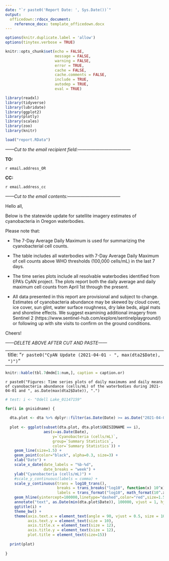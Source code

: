 ```yaml
---
date: "`r paste0('Report Date: ', Sys.Date())`"
output: 
  officedown::rdocx_document:
    reference_docx: template_officedown.docx
---
```


```r
options(knitr.duplicate.label = 'allow')
options(tinytex.verbose = TRUE)

knitr::opts_chunk$set(echo = FALSE,
                      message = FALSE,
                      warning = FALSE,
                      error = TRUE,
                      cache = FALSE,
                      cache.comments = FALSE,
                      include = TRUE,
                      autodep = TRUE,
                      eval = TRUE)

library(readxl)
library(tidyverse)
library(lubridate)
library(ggplot2)
library(plotly)
library(scales)
library(zoo)
library(knitr)

load("report.RData")

```

*------Cut to the email recipient field:------------------------------------*

**TO:**

`r email.address_OR`

**CC:**

`r email.address_cc`

*------Cut to the email contents:------------------------------------*

Hello all,

Below is the statewide update for satellite imagery estimates of cyanobacteria in Oregon waterbodies.  

Please note that:

*   The 7-Day Average Daily Maximum is used for summarizing the cyanobacterial cell counts.       

*   The table includes all waterbodies with 7-Day Average Daily Maximum of cell counts above WHO thresholds (100,000 cells/mL) in the last 7 days.        

*   The time series plots include all resolvable waterbodies identified from EPA’s CyAN project. The plots report both the daily average and daily maximum cell counts from April 1st through the present.       

*   All data presented in this report are provisional and subject to change. Estimates of cyanobacteria abundance may be skewed by cloud cover, ice cover, sun glint, water surface roughness, dry lake beds, algal mats and shoreline effects. We suggest examining additional imagery from Sentinel 2 (https://www.sentinel-hub.com/explore/sentinelplayground/) or following up with site visits to confirm on the ground conditions.       

Cheers!

*------DELETE ABOVE AFTER CUT AND PASTE------*

---
title: "`r paste0("CyAN Update (2021-04-01 - ", max(dta2$Date), ")")`"
---

<!---BLOCK_LANDSCAPE_START--->

```r

knitr::kable(tbl.7dmdm[1:num,], caption = caption.or)


```

`r paste0("Figures: Time series plots of daily maximums and daily means of cyanobacteria abundance (cells/mL) of the waterbodies during 2021-04-01 and ", as.Date(max(dta2$Date)), ".")`

```r

# test: i <- "Odell Lake_01147159"

for(i in gnisidname) {
  
  dta.plot <- dta %>% dplyr::filter(as.Date(Date) >= as.Date("2021-04-01"))
  
  plot <- ggplot(subset(dta.plot, dta.plot$GNISIDNAME == i),
                 aes(x=as.Date(Date), 
                     y=`Cyanobacteria (cells/mL)`,
                     group=`Summary Statistics`,
                     color=`Summary Statistics`)) +
    geom_line(size=1.5) +
    geom_point(color="black", alpha=0.3, size=3) +
    xlab("Date") +
    scale_x_date(date_labels = "%b-%d",
                 date_breaks = "week") +
    ylab("Cyanobacteria (cells/mL)") +
    #scale_y_continuous(labels = comma) +
    scale_y_continuous(trans = log10_trans(),
                       breaks = trans_breaks("log10", function(x) 10^x),
                       labels = trans_format("log10", math_format(10^.x))) +
    geom_hline(yintercept=100000,linetype="dashed",color="red",size=1.5) +
    annotate("text", as.Date(min(dta.plot$Date)), 100000, vjust = 1, hjust = 0,  label = "WHO Guideline") +
    ggtitle(i) +
    theme_bw() +
    theme(axis.text.x = element_text(angle = 90, vjust = 0.5, size = 10),
          axis.text.y = element_text(size = 10),
          axis.title.x = element_text(size = 12),
          axis.title.y = element_text(size = 12),
          plot.title = element_text(size=15))
  
  print(plot)
  
}

```

<!---BLOCK_LANDSCAPE_STOP--->

